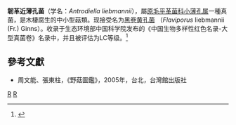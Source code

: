{{Speciesbox 
| taxon = Antrodiella liebmannii
| authority =  (Fr.) Ryvarden, 1980
}}

'''韌革近薄孔菌'''（学名：''Antrodiella liebmannii''），屬[[原毛平革菌科|原毛平革菌科]][[小薄孔属|小薄孔属]]一種真菌，是木棲腐生的中小型菇類。现接受名为[[黑卷黄孔菌|黑卷黄孔菌]] （''Flaviporus'' liebmannii (Fr.) Ginns）。收录于生态环境部中国科学院发布的《中国生物多样性红色名录-大型真菌卷》名录中，并且被评估为LC等级。<ref>{{cite web |title=关于发布《中国生物多样性红色名录—大型真菌卷》的公告 |url=https://www.mee.gov.cn/xxgk2018/xxgk/xxgk01/201805/t20180524_629586.html |website=中华人民共和国生态环境部}}</ref>

==參考文獻==
{{Reflist}}
*周文能、張東柱，《野菇圖鑑》，2005年，台北，台灣館出版社

{{Taxonbar|from=Q15224021}}

[[Category:小薄孔属|R]]
[[Category:_1980年描述的真菌|R]]